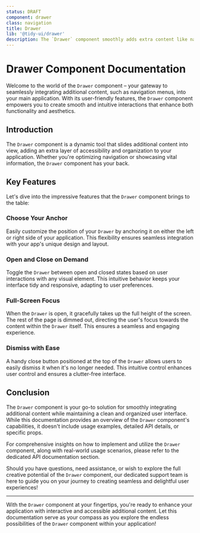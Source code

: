 ```yaml
---
status: DRAFT
component: drawer
class: navigation
title: Drawer
lib: '@tidy-ui/drawer'
description: The `Drawer` component smoothly adds extra content like navigation to your main app. It can sit on the left or right as you like. Users can open/close it by clicking stuff. When open, it takes up the full screen height, dimming other stuff and focusing on its content. And yes, there's a neat button at the top to close it when you're done. Super convenient and stylish for your app!
---
```


# Drawer Component Documentation

Welcome to the world of the `Drawer` component – your gateway to seamlessly integrating additional content, such as navigation menus, into your main application. With its user-friendly features, the `Drawer` component empowers you to create smooth and intuitive interactions that enhance both functionality and aesthetics.

## Introduction

The `Drawer` component is a dynamic tool that slides additional content into view, adding an extra layer of accessibility and organization to your application. Whether you're optimizing navigation or showcasing vital information, the `Drawer` component has your back.

## Key Features

Let's dive into the impressive features that the `Drawer` component brings to the table:

### Choose Your Anchor

Easily customize the position of your `Drawer` by anchoring it on either the left or right side of your application. This flexibility ensures seamless integration with your app's unique design and layout.

### Open and Close on Demand

Toggle the `Drawer` between open and closed states based on user interactions with any visual element. This intuitive behavior keeps your interface tidy and responsive, adapting to user preferences.

### Full-Screen Focus

When the `Drawer` is open, it gracefully takes up the full height of the screen. The rest of the page is dimmed out, directing the user's focus towards the content within the `Drawer` itself. This ensures a seamless and engaging experience.

### Dismiss with Ease

A handy close button positioned at the top of the `Drawer` allows users to easily dismiss it when it's no longer needed. This intuitive control enhances user control and ensures a clutter-free interface.

## Conclusion

The `Drawer` component is your go-to solution for smoothly integrating additional content while maintaining a clean and organized user interface. While this documentation provides an overview of the `Drawer` component's capabilities, it doesn't include usage examples, detailed API details, or specific props.

For comprehensive insights on how to implement and utilize the `Drawer` component, along with real-world usage scenarios, please refer to the dedicated API documentation section.

Should you have questions, need assistance, or wish to explore the full creative potential of the `Drawer` component, our dedicated support team is here to guide you on your journey to creating seamless and delightful user experiences!

---

With the `Drawer` component at your fingertips, you're ready to enhance your application with interactive and accessible additional content. Let this documentation serve as your compass as you explore the endless possibilities of the `Drawer` component within your application!
